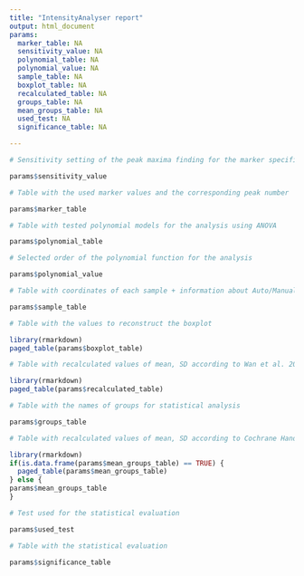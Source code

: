 ---
title: "IntensityAnalyser report"
output: html_document
params:
  marker_table: NA
  sensitivity_value: NA
  polynomial_table: NA
  polynomial_value: NA
  sample_table: NA
  boxplot_table: NA
  recalculated_table: NA
  groups_table: NA
  mean_groups_table: NA
  used_test: NA
  significance_table: NA

---

```{r}
# Sensitivity setting of the peak maxima finding for the marker specification
```
```{r, echo=FALSE}
params$sensitivity_value
```

```{r}
# Table with the used marker values and the corresponding peak number
```
```{r, echo=FALSE}
params$marker_table
```

```{r}
# Table with tested polynomial models for the analysis using ANOVA
```
```{r, echo=FALSE}
params$polynomial_table
```

```{r}
# Selected order of the polynomial function for the analysis
```
```{r, echo=FALSE}
params$polynomial_value
```

```{r}
# Table with coordinates of each sample + information about Auto/Manual status and backround correction
```
```{r, echo=FALSE}
params$sample_table
```

```{r}
# Table with the values to reconstruct the boxplot
```
```{r, echo=FALSE, layout="l-body-outset"}
library(rmarkdown)
paged_table(params$boxplot_table)
```

```{r}
# Table with recalculated values of mean, SD according to Wan et al. 2014 ((median-Q1)+median instead of Q3 is assumed)
```
```{r, echo=FALSE, layout="l-body-outset"}
library(rmarkdown)
paged_table(params$recalculated_table)
```

```{r}
# Table with the names of groups for statistical analysis
```
```{r, echo=FALSE}
params$groups_table
```

```{r}
# Table with recalculated values of mean, SD according to Cochrane Handbook for Systematic Reviews of Interventions v5.1.0
```
```{r, echo=FALSE, layout="l-body-outset"}
library(rmarkdown)
if(is.data.frame(params$mean_groups_table) == TRUE) {
  paged_table(params$mean_groups_table)
} else {
params$mean_groups_table
}
```

```{r}
# Test used for the statistical evaluation
```
```{r, echo=FALSE}
params$used_test
```

```{r}
# Table with the statistical evaluation
```
```{r, echo=FALSE}
params$significance_table
```
